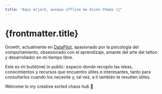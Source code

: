 ```yaml
---
title: "Aquí mrjark, aunque offline me dicen Chema ✌🏽"
---
```


# {frontmatter.title}

Growth, actualmente en <a class="text-[#C6F21A] no-underline hover:underline" href="https://www.datapilotagency.com/" target="_blank">DataPilot</a>, apasionado por la psicología del comportamiento, obsesionado con el aprendizaje, amante del arte del tattoo y desarrollador en mi tiempo libre.

Este es mi build(me) in public: espacio donde recopilo las ideas, conocimientos y recursos que encuentro útiles e interesantes, tanto para consultarlos cuando los necesite y, tal vez, a ti también te resulten útiles.

Welcome to my creative sorted chaos hub 💭
